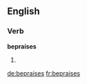 
==English==

===Verb===
'''bepraises'''

# {{third-person singular of|[[bepraise]]}}

[[de:bepraises]]
[[fr:bepraises]]